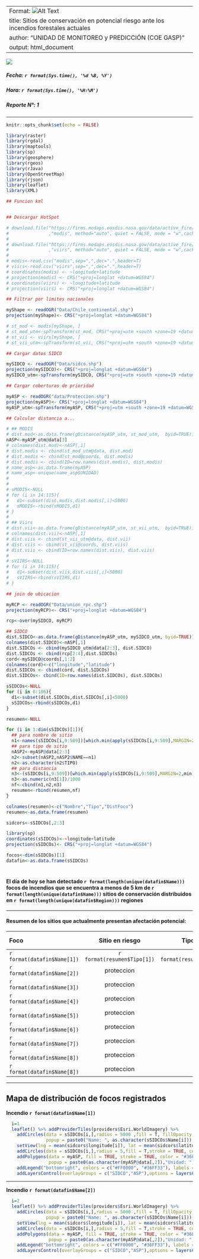 
<script>
   $(document).ready(function() {
     $head = $('#header');
     $head.prepend('<img src=\"insigniaOK.jpg\" style=\"float: right;width: 150px;\"/>')
   });
</script>

---
Format: ![Alt Text](url)
title: Sitios de conservación en potencial riesgo ante los incendios forestales actuales
author: "UNIDAD DE MONITOREO y PREDICCIÓN (COE GASP)"  
output: html_document
--- 

![](barra.jpg) 

##### **Fecha: ** `r format(Sys.time(), '%d %B, %Y')`  
##### **Hora: ** `r format(Sys.time(), '%H:%M')`
##### **Reporte N°: **1
***
```r
knitr::opts_chunk$set(echo = FALSE)
```
  


```r

library(raster)
library(rgdal)
library(maptools)
library(sp)
library(geosphere)
library(rgeos)
library(rJava)
library(OpenStreetMap)
library(rjson)
library(leaflet)
library(XML)

## Funcion kml


## Descargar HotSpot 

# download.file("https://firms.modaps.eosdis.nasa.gov/data/active_fire/viirs/csv/VNP14IMGTDL_NRT_South_America_24h.csv" 
#               ,"modis", method="auto", quiet = FALSE, mode = "w",cacheOK = TRUE,extra = getOption("download.file.extra"))
# 
# download.file("https://firms.modaps.eosdis.nasa.gov/data/active_fire/c6/csv/MODIS_C6_South_America_24h.csv" 
#               ,"viirs", method="auto", quiet = FALSE, mode = "w",cacheOK = TRUE,extra = getOption("download.file.extra"))
# 
# modis<-read.csv("modis",sep=",",dec=".",header=T)
# viirs<-read.csv("viirs",sep=",",dec=".",header=T)
# coordinates(modis) <- ~longitude+latitude
# projection(modis) <- CRS("+proj=longlat +datum=WGS84")
# coordinates(viirs) <- ~longitude+latitude
# projection(viirs) <- CRS("+proj=longlat +datum=WGS84")

## Filtrar por limites nacionales

myShape <- readOGR("Data/Chile_continental.shp")
projection(myShape)<- CRS("+proj=longlat +datum=WGS84")

# st_mod <- modis[myShape, ]
# st_mod_utm<-spTransform(st_mod, CRS("+proj=utm +south +zone=19 +datum=WGS84"))
# st_vii <- viirs[myShape, ]
# st_vii_utm<-spTransform(st_vii, CRS("+proj=utm +south +zone=19 +datum=WGS84"))

## Cargar datos SIDCO

mySIDCO <- readOGR("Data/sidco.shp")
projection(mySIDCO)<- CRS("+proj=longlat +datum=WGS84")
mySIDCO_utm<-spTransform(mySIDCO, CRS("+proj=utm +south +zone=19 +datum=WGS84"))

## Cargar coberturas de prioridad

myASP <- readOGR("data/Proteccion.shp")
projection(myASP)<- CRS("+proj=longlat +datum=WGS84")
myASP_utm<-spTransform(myASP, CRS("+proj=utm +south +zone=19 +datum=WGS84"))

## Calcular distancia a...

# ## MODIS
# dist.mod<-as.data.frame(gDistance(myASP_utm, st_mod_utm,  byid=TRUE)) # filas son SNASPE y columnas hotspot
nASP<-myASP_utm@data[3]
# colnames(dist.mod)<-nASP[,1]
# dist.modis <- cbind(st_mod_utm@data, dist.mod)
# dist.modis <- cbind(st_mod@coords, dist.modis)
# dist.modis <- cbind(ID=row.names(dist.modis), dist.modis)
# name_asp<-as.data.frame(myASP)
# name_asp<-unique(name_asp$UNIDAD)
# 
# 
# sMODIS<-NULL
# for (i in 14:115){
#   d1<-subset(dist.modis,dist.modis[,i]<5000)
#   sMODIS<-rbind(sMODIS,d1)
# }
# 
# ## Viirs
# dist.vii<-as.data.frame(gDistance(myASP_utm, st_vii_utm,  byid=TRUE)) # filas son SNASPE y columnas hotspot
# colnames(dist.vii)<-nASP[,1]
# dist.viis <- cbind(st_vii_utm@data, dist.vii)
# dist.viis <- cbind(st_vii@coords, dist.viis)
# dist.viis <- cbind(ID=row.names(dist.viis), dist.viis)
# 
# sVIIRS<-NULL
# for (i in 14:115){
#   d1<-subset(dist.viis,dist.viis[,i]<5000)
#   sVIIRS<-rbind(sVIIRS,d1)
# }

## join de ubicacion

myRCP <- readOGR("Data/union_rpc.shp")
projection(myRCP)<- CRS("+proj=longlat +datum=WGS84")

rcp<-over(mySIDCO, myRCP)

## SIDCO
dist.SIDCO<-as.data.frame(gDistance(myASP_utm, mySIDCO_utm, byid=TRUE)) # filas son SNASPE y columnas hotspot
colnames(dist.SIDCO)<-nASP[,1]
dist.SIDCOs <- cbind(mySIDCO_utm@data[2:3], dist.SIDCO)
dist.SIDCOs <- cbind(rcp[2:4],dist.SIDCOs)
cord<-mySIDCO@coords[,1:2]
colnames(cord)<-c("longitude","latitude")
dist.SIDCOs <- cbind(cord, dist.SIDCOs)
dist.SIDCOs<- cbind(ID=row.names(dist.SIDCOs), dist.SIDCOs)

sSIDCOs<-NULL
for (i in 6:106){
  d1<-subset(dist.SIDCOs,dist.SIDCOs[,i]<5000)
  sSIDCOs<-rbind(sSIDCOs,d1)
}

resumen<-NULL

for (i in 1:dim(sSIDCOs)[1]){
  ## para nombre de sitio
  n1<-names(sSIDCOs[i,9:509])[which.min(apply(sSIDCOs[i,9:509],MARGIN=2,min))]
  ## para tipo de sitio
  nASP2<-myASP@data[2:3]
  n2<-subset(nASP2,nASP2$NAME==n1)
  n2<-as.character(n2$TIPO)
  ## para distancia
  n3<-(sSIDCOs[i,9:509])[which.min(apply(sSIDCOs[i,9:509],MARGIN=2,min))]
  n3<-as.numeric(n3[1])/1000
  nf<-cbind(n1,n2,n3)
  resumen<-rbind(resumen,nf)
}

colnames(resumen)<-c("Nombre","Tipo","DistFoco")
resumen<-as.data.frame(resumen)

sidcors<-sSIDCOs[,2:3]

library(sp)
coordinates(sSIDCOs)<-~longitude+latitude
projection(sSIDCOs)<- CRS("+proj=longlat +datum=WGS84")

focos<-dim(sSIDCOs)[1]
datafin<-as.data.frame(sSIDCOs)

```

#  
#  

#### El día de hoy se han detectado **`r format(length(unique(datafin$Name)))`** focos de incendios que se encuentra a menos de 5 km de **`r format(length(unique(datafin$Name)))`** sitios de conservación distribuidos en **`r format(length(unique(datafin$Region)))`** regiones

***
#### Resumen de los sitios que actualmente presentan afectación potencial:  
  
  
| Foco | Sitio en riesgo | Tipo de protección | Región | Provincia | Comuna | Distancia al foco (km) | Aspectos relevantes|
|:---------------|:-------------:|---------------:|:-------------:|---------------:|:-------------:|---------------:|:-------------:|
| `r format(datafin$Name[1])`| `r format(resumen$Tipo[1])` | `r format(resumen$Nombre[1])` |`r format(datafin$Region[1])` |`r format(datafin$Provincia[1])` | `r format(datafin$Comuna[1])` | `r format(resumen$DistFoco[1])`|||
| `r format(datafin$Name[2])` | proteccion | Nombre |`r format(datafin$Region[2])`|`r format(datafin$Provincia[2])` | `r format(datafin$Comuna[2])` | |||
| `r format(datafin$Name[3])` | proteccion | Nombre |`r format(datafin$Region[3])`|`r format(datafin$Provincia[3])` | `r format(datafin$Comuna[3])` | |||
| `r format(datafin$Name[4])` | proteccion | Nombre |`r format(datafin$Region[4])`|`r format(datafin$Provincia[4])` | `r format(datafin$Comuna[4])` | |||
| `r format(datafin$Name[5])` | proteccion | Nombre |`r format(datafin$Region[5])`|`r format(datafin$Provincia[5])` | `r format(datafin$Comuna[5])` | |||
| `r format(datafin$Name[6])` | proteccion | Nombre |`r format(datafin$Region[6])`|`r format(datafin$Provincia[6])` | `r format(datafin$Comuna[6])` | |||
| `r format(datafin$Name[7])` | proteccion | Nombre |`r format(datafin$Region[7])`|`r format(datafin$Provincia[7])` | `r format(datafin$Comuna[7])` | |||
| `r format(datafin$Name[8])` | proteccion | Nombre |`r format(datafin$Region[8])`|`r format(datafin$Provincia[8])` | `r format(datafin$Comuna[8])` | |||
| `r format(datafin$Name[8])` | proteccion | Nombre |`r format(datafin$Region[9])`|`r format(datafin$Provincia[9])` | `r format(datafin$Comuna[9])` | |||

***

## Mapa de distribución de focos registrados  
  
  **Incendio `r format(datafin$Name[1])`**


```r

  i=1
  leaflet() %>% addProviderTiles(providers$Esri.WorldImagery) %>%
    addCircles(data = sSIDCOs[i,],radius = 5000 ,fill = T, fillOpacity = .05,stroke = TRUE, color = "#FF0000", 
               popup = paste0("Name: ", as.character(sSIDCOs$Name[i])), group = "SIDCO") %>%
    setView(lng = mean(sidcors$longitude[i]), lat = mean(sidcors$latitude[i]), zoom = 11) %>%
    addCircles(data = sSIDCOs[i,],radius = 5,fill = T,stroke = TRUE, color = "#FF0000") %>%
    addPolygons(data = myASP, fill = TRUE, stroke = TRUE, color = "#36FF33", 
                popup = paste0(as.character(myASP@data[,2]),"Unidad: ", as.character(myASP@data[,3])), group = "ASP") %>% 
    addLegend("bottomright", colors = c("#FF0000", "#36FF33"), labels = c("SIDCO 5 km", "ASP")) %>%   
    addLayersControl(overlayGroups = c("SIDCO","ASP"),options = layersControlOptions(collapsed = FALSE))
```

***
  **Incendio `r format(datafin$Name[2])`**  
    
    
  
```r
  i=2
  leaflet() %>% addProviderTiles(providers$Esri.WorldImagery) %>%
    addCircles(data = sSIDCOs[i,],radius = 5000 ,fill = T, fillOpacity = .05,stroke = TRUE, color = "#FF0000", 
               popup = paste0("Name: ", as.character(sSIDCOs$Name[i])), group = "SIDCO") %>%
    setView(lng = mean(sidcors$longitude[i]), lat = mean(sidcors$latitude[i]), zoom = 11) %>%
    addCircles(data = sSIDCOs[i,],radius = 5,fill = T,stroke = TRUE, color = "#FF0000") %>%
    addPolygons(data = myASP, fill = TRUE, stroke = TRUE, color = "#36FF33", 
                popup = paste0(as.character(myASP@data[,2]),"Unidad: ", as.character(myASP@data[,3])), group = "ASP") %>% 
    addLegend("bottomright", colors = c("#FF0000", "#36FF33"), labels = c("SIDCO 5 km", "ASP")) %>%   
    addLayersControl(overlayGroups = c("SIDCO","ASP"),options = layersControlOptions(collapsed = FALSE))
```
  

  
  